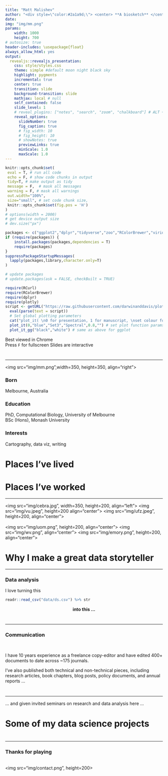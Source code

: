 ```yaml
---
title: "Matt Malishev"
author: "<div style=\"color:#2a1a9d;\"> <center> **A biosketch** </center> </div>"
date: 
img: "img/mm.png"
params:
    width: 1000 
    height: 700
# autosize: true
header-includes: \usepackage{float}
always_allow_html: yes
output:
  revealjs::revealjs_presentation:
    css: style/styles.css
    theme: simple #default moon night black sky
    highlight: pygments
    incremental: true
    center: true
    transition: slide
    background-transition: slide
    mathjax: local # null
    self_contained: false
    slide_level: 1
    # reveal_plugins: ["notes", "search", "zoom", "chalkboard"] # ALT + mouseclick to zoom
    reveal_options:
      slideNumber: true
      fig_caption: true
      # fig_width: 10
      # fig_height: 10
      # showNotes: true
      previewLinks: true
      minScale: 1.0
      maxScale: 1.0
---
```


```r
knitr::opts_chunk$set(
 eval = T, # run all code
 echo = F, # show code chunks in output 
 tidy=T, # make output as tidy
 message = F,  # mask all messages
 warning = F, # mask all warnings 
 out.width="100%",
 size="small", # set code chunk size, 
 knitr::opts_chunk$set(fig.pos = 'H')
)
# options(width = 2000)
# get device output size
# dev.size("px")
```

<!-- install packages -->
```r
packages <- c("ggplot2","dplyr","tidyverse","zoo","RColorBrewer","viridis","plyr","leaflet","plotly","widgetframe","geosphere","lubridate","ggthemes","gridExtra","crosstalk")  
if (require(packages)) {
    install.packages(packages,dependencies = T)
    require(packages)
}
suppressPackageStartupMessages(
  lapply(packages,library,character.only=T) 
)

# update packages 
# update.packages(ask = FALSE, checkBuilt = TRUE)

require(RCurl)
require(RColorBrewer)
require(dplyr)
require(plotly)
script <- getURL("https://raw.githubusercontent.com/darwinanddavis/plot_it/master/plot_it.R", ssl.verifypeer = FALSE)
  eval(parse(text = script))
  # Set global plotting parameters
  cat("plot_it( \n0 for presentation, 1 for manuscript, \nset colour for background, \nset colour palette 1. use 'display.brewer.all()', \nset colour palette 2. use 'display.brewer.all()', \nset alpha for colour transperancy, \nset font style \n)")
  plot_it(0,"blue","Set3","Spectral",0.8,"") # set plot function params       
  plot_it_gg("black","white") # same as above for ggplot 

```

<!-- ____________________________________________________________________________ -->
<!-- start body -->

<!-- <a href="https://darwinanddavis.github.io/conference_sites/" title="Should work">Work</a> -->


<!-- ________________________________________________________ slide break -->

<p class="small">
Best viewed in Chrome  
Press `F` for fullscreen
Slides are interactive  
</p>

<!-- ________________________________________________________ slide break -->

# {data-background="img/dv2.png" data-background-size="contain" data-background-repeat="repeat"} 

---    

<img src="img/mm.png",width=350, height=350, align="right">

### Born 
Melbourne, Australia  

### Education
PhD, Computational Biology, University of Melbourne    
BSc (Hons), Monash University  

### Interests  
Cartography, data viz, writing  

<!-- ________________________________________________________ slide break -->
# Places I've lived 

<!-- ________________________________________________________ slide break -->
# {data-background-iframe="https://darwinanddavis.github.io/mybio/map1.html"}

<!-- ________________________________________________________ slide break -->

# Places I've worked    

<!-- ________________________________________________________ slide break -->

---    

<img src="img/cebra.jpg", width=350, height=200, align="left">
<img src="img/vu.jpeg", height=200 align="center">
<img src="img/ufz.jpeg", height=200, align="center">
<br>  
<img src="img/uom.png", height=200, align="center">
<img src="img/wv.png", align="center">
<img src="img/emory.png", height=200, align="center">

<!-- ________________________________________________________ slide break -->

# Why I make a great data storyteller 

<!-- ________________________________________________________ slide break -->

---    

### Data analysis  

I love turning this

```r
readr::read_csv("data/ds.csv") %>% str
```

<center> **into this ...** </center>

<!-- ________________________________________________________ slide break -->
# {data-background="img/dv1.png" data-background-size="99.99% 99.99%" data-background-repeat="repeat"} 

<!-- ________________________________________________________ slide break -->
# {data-background="img/dv2.png" data-background-size="99.99%" data-background-repeat="repeat"} 

# {data-background-iframe="https://darwinanddavis.github.io/mybio/dv1.html"}

# {data-background-iframe="https://darwinanddavis.github.io/mybio/dv2.html"}

<!-- ________________________________________________________ slide break -->

---

### Communication

<br>

I have 10 years experience as a freelance copy-editor and have edited 400+ documents to date across ~175 journals. 

I've also published both technical and non-technical pieces, including research articles, book chapters, blog posts, policy documents, and annual reports ...  

<!-- ________________________________________________________ slide break -->

# {data-background-iframe='https://www.ncbi.nlm.nih.gov/pubmed/27624673'}  

# {data-background-iframe="https://scholar.google.com.au/citations?hl=en&user=m3MVeUMAAAAJ&view_op=list_works&gmla=AJsN-F58EZe-Cdjk9fe0sjf29ud3SqYLqrNoorVRY1JwBUfNmg5S3qBFrgj8LGcSzn8kthUXY089QBXRRQQ5I-4NieyUoif4UXjJbF0Af_I4qG2j0lYgjvs"}  

# {data-background-iframe="https://theplusones.com/melbourne/2017/03/24/koyaanisqatsi-live-philip-glass-ensemble/"}    

---  

... and given invited seminars on research and data analysis here ...  

# {data-background-iframe="https://darwinanddavis.github.io/mybio/map2.html"}

<!-- ________________________________________________________ slide break -->

# Some of my data science projects  

<!-- ________________________________________________________ slide break -->

# {data-background-iframe='https://darwinanddavis.github.io/EmoRyCodingClub/index.html'}

# {data-background-iframe="https://darwinanddavis.github.io/DataPortfolio/"}

---  

### Thanks for playing  

<br>
<img src="img/contact.png", height=200>  


<!-- end body -->  
<!-- ____________________________________________________________________________ -->
